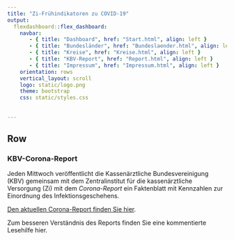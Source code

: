 ```yaml
---
title: "Zi-Frühindikatoren zu COVID-19"
output: 
  flexdashboard::flex_dashboard:
    navbar:
       - { title: "Dashboard", href: "Start.html", align: left }
       - { title: "Bundesländer", href: "Bundeslaender.html", align: left }
       - { title: "Kreise", href: "Kreise.html", align: left }
       - { title: "KBV-Report", href: "Report.html", align: left }
       - { title: "Impressum", href: "Impressum.html", align: left }
    orientation: rows
    vertical_layout: scroll 
    logo: static/logo.png
    theme: bootstrap
    css: static/styles.css
    
    
---
```


Row
-----------------------------------------------------------------------

### **KBV-Corona-Report**

Jeden Mittwoch veröffentlicht die Kassenärztliche Bundesvereinigung (KBV) gemeinsam mit dem Zentralinstitut für die kassenärztliche Versorgung (Zi) mit dem *Corona-Report* ein Faktenblatt mit Kennzahlen zur Einordnung des Infektionsgeschehens.

[Den aktuellen Corona-Report finden Sie hier](https://www.kbv.de/html/corona-report.php).

Zum besseren Verständnis des Reports finden Sie eine kommentierte Lesehilfe hier.

